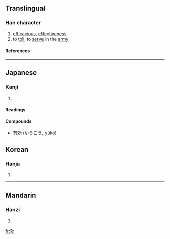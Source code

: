 {{see|效}}

==Translingual==
===Han character===
{{Han char|rad=力|as=06|sn=8|four=|canj=卜大大尸 (YKKS)}}
# [[efficacious]], [[effectiveness]]
# to [[toil]], to [[serve]] in the [[army]]
====References====
{{Han ref|kx=0147.120|dkj=02334|dj=0331.200|hdz=10370.010|uh=52B9|ud=21177}}
----
== Japanese ==
===Kanji===
{{ja-kanji|grade=|rs=力06}}
# {{defn|Japanese}} 
====Readings====
{{ja-readings|on=[[こう]] ([[kō]])|kun=[[きく]] ([[kiku]]), [[ならう]] ([[narau]]), [[いたす]] ([[itasu]])}}

====Compounds====
*[[有効]] (ゆうこう, yūkō)

==Korean==
===Hanja===
{{ko-hanja|hangeul=[[효]]|rv=hyo|mr=hyo}}
# {{defn|Korean}}
----
==Mandarin==
===Hanzi===
{{cmn-hanzi|pin=[[xiào]] (xiao4)|wg=hsiao<sup>4</sup>}}
# {{defn|Mandarin}}

[[fr:効]]